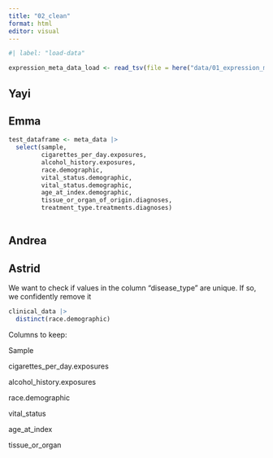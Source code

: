 ```yaml
---
title: "02_clean"
format: html
editor: visual
---
```


```r
#| label: "load-data" 

expression_meta_data_load <- read_tsv(file = here("data/01_expression_meta_data_load.tsv.gz"))


```

## Yayi

## Emma

```r

test_dataframe <- meta_data |> 
  select(sample,
         cigarettes_per_day.exposures,
         alcohol_history.exposures,
         race.demographic,
         vital_status.demographic,
         vital_status.demographic,
         age_at_index.demographic,
         tissue_or_organ_of_origin.diagnoses,
         treatment_type.treatments.diagnoses)
  


```

## Andrea

## Astrid

We want to check if values in the column "disease_type" are unique. If so, we confidently remove it

```r

clinical_data |> 
  distinct(race.demographic) 

```

Columns to keep:

Sample

cigarettes_per_day.exposures

alcohol_history.exposures

race.demographic

vital_status

age_at_index

tissue_or_organ

```r



```
